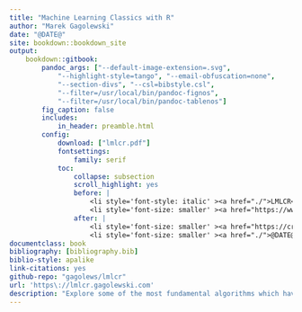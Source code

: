 ```yaml
---
title: "Machine Learning Classics with R"
author: "Marek Gagolewski"
date: "@DATE@"
site: bookdown::bookdown_site
output:
    bookdown::gitbook:
        pandoc_args: ["--default-image-extension=.svg",
            "--highlight-style=tango", "--email-obfuscation=none",
            "--section-divs", "--csl=bibstyle.csl",
            "--filter=/usr/local/bin/pandoc-fignos",
            "--filter=/usr/local/bin/pandoc-tablenos"]
        fig_caption: false
        includes:
            in_header: preamble.html
        config:
            download: ["lmlcr.pdf"]
            fontsettings:
                family: serif
            toc:
                collapse: subsection
                scroll_highlight: yes
                before: |
                    <li style='font-style: italic' ><a href="./">LMLCR</a></li>
                    <li style='font-size: smaller' ><a href="https://www.gagolewski.com">Marek Gagolewski</a></li>
                after: |
                    <li style='font-size: smaller' ><a href="https://creativecommons.org/licenses/by-nc-nd/4.0/">Licensed under CC BY-NC-ND 4.0</a></li>
                    <li style='font-size: smaller' ><a href="./">@DATE@</a></li>
documentclass: book
bibliography: [bibliography.bib]
biblio-style: apalike
link-citations: yes
github-repo: "gagolews/lmlcr"
url: 'https\://lmlcr.gagolewski.com'
description: "Explore some of the most fundamental algorithms which have stood the test of time and provide the basis for innovative solutions in data-driven AI. Learn how to use the R language for implementing various stages of data processing and modelling activities. Appreciate mathematics as the universal language for formalising data-intense problems and communicating their solutions. The book is for you if you're yet to be fluent with university-level linear algebra, calculus and probability theory or you've forgotten all the maths you've ever learned, and are seeking a gentle, yet thorough, introduction to the topic."
---
```


